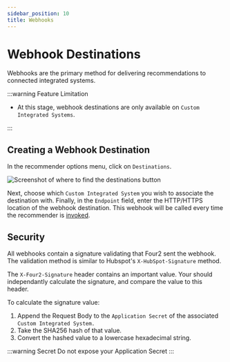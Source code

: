 ```yaml
---
sidebar_position: 10
title: Webhooks
---
```


# Webhook Destinations

Webhooks are the primary method for delivering recommendations to connected integrated systems.

:::warning Feature Limitation

- At this stage, webhook destinations are only available on `Custom Integrated Systems`.

:::

## Creating a Webhook Destination

In the recommender options menu, click on `Destinations`.

![Screenshot of where to find the destinations button](/img/screenshots/destinations/DestinationsMenuItem.png)

Next, choose which `Custom Integrated System` you wish to associate the destination with.
Finally, in the `Endpoint` field, enter the HTTP/HTTPS location of the webhook destination.
This webhook will be called every time the recommender is [invoked](/docs/concepts/invokation).

## Security

All webhooks contain a signature validating that Four2 sent the webhook.
The validation method is similar to Hubspot's `X-HubSpot-Signature` method.

The `X-Four2-Signature` header contains an important value.
Your should independantly calculate the signature, and compare the value to this header.

To calculate the signature value:

1. Append the Request Body to the `Application Secret` of the associated `Custom Integrated System.`
1. Take the SHA256 hash of that value.
1. Convert the hashed value to a lowercase hexadecimal string.

:::warning Secret
Do not expose your Application Secret
:::

